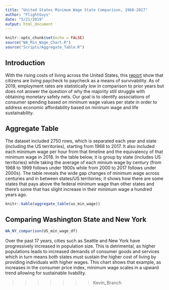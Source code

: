```yaml
---
title: "United States Minimum Wage State Comparison, 1968-2017"
author: "FlightGuys"
date: "5/21/2019"
output: html_document
---
```


```r
knitr::opts_chunk$set(echo = FALSE)
source("WA_Min_Wage_Chart.R")
source("Scripts/Aggregate_Table.R")
```

## Introduction
With the rising costs of living across the United States, this [report](https://www.theguardian.com/commentisfree/2018/jul/29/us-economy-workers-paycheck-robert-reich) 
show that citizens are living paycheck to paycheck as a means of survivability. As of 2019, employment 
rates are statistically low in comparison to prior years but does not answer the question of why 
the majority still struggle with obtaining monetary safety nets. Our goal is to 
identify associations of consumer spending based on minimum wage values per state 
in order to address economic affordability based on mininum wage and life sustainability.

## Aggregate Table
The dataset included 2750 rows, which is separated each year and state (including the US territories), starting from 1968 to 2017. It also included each minimum wage per hour from that timeline and the equivalency of that minimum wage in 2018. In the table below, it is group by state (includes US territories) while taking the average of each minium wage by century (from 1968 to 1999 follows under 1900s while from 2000 to 2017 follows under 2000s). The table reveals the wide gap changes of minimum wage across centuries and in between states/US territories; it shows how there are some states that pays above the federal minimum wage than other states and there's some that has slight increase in their minimum wage a hundred years ago.
```r
knitr::kable(aggregate_table(us_min_wage))
```

## Comparing Washington State and New York
```r
WA_NY_comparison(US_min_wage_df)
```
Over the past 17 years, cities such as Seattle and New York have progressively increased in population size. This is detrimental, as higher populations leads to increased demands of consumer goods and services which in turn means both states must sustain the higher cost of living by providing individuals with higher wages. This chart shows that example, as increases in the consumer price index, minimum wage scales in a upward trend allowing for sustainable livability. 

>>>>>>> Kevin_Branch
